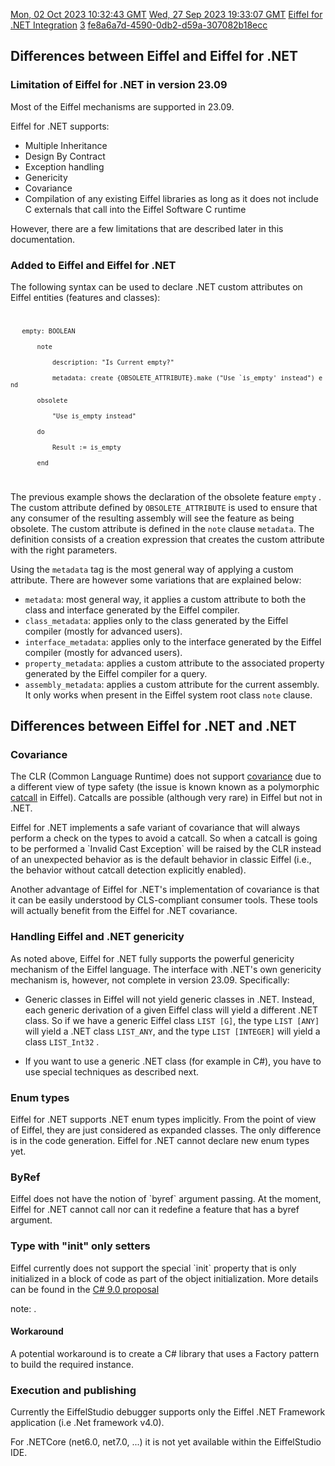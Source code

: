 [[Property:modification_date|Mon, 02 Oct 2023 10:32:43 GMT]]
[[Property:publication_date|Wed, 27 Sep 2023 19:33:07 GMT]]
[[Property:title|Eiffel for .NET Integration]]
[[Property:weight|3]]
[[Property:uuid|fe8a6a7d-4590-0db2-d59a-307082b18ecc]]
==Differences between Eiffel and Eiffel for .NET==

===Limitation of Eiffel for .NET in version 23.09===

Most of the Eiffel mechanisms are supported in 23.09. 

Eiffel for .NET supports:
* Multiple Inheritance
* Design By Contract
* Exception handling
* Genericity
* Covariance
* Compilation of any existing Eiffel libraries as long as it does not include C externals that call into the Eiffel Software C runtime

However, there are a few limitations that are described later in this documentation.

===Added to Eiffel and Eiffel for .NET===

The following syntax can be used to declare .NET custom attributes on Eiffel entities (features and classes):
<code>
    empty: BOOLEAN
        note
            description: "Is Current empty?"
            metadata: create {OBSOLETE_ATTRIBUTE}.make ("Use `is_empty' instead") end
        obsolete
            "Use is_empty instead"
        do
            Result := is_empty
        end
</code>

The previous example shows the declaration of the obsolete feature <code> empty </code> . The custom attribute defined by <code>OBSOLETE_ATTRIBUTE</code> is used to ensure that any consumer of the resulting assembly will see the feature as being obsolete. The custom attribute is defined in the <code>note</code> clause <code>metadata</code>. The definition consists of a creation expression that creates the custom attribute with the right parameters. 

Using the <code>metadata</code> tag is the most general way of applying a custom attribute. There are however some variations that are explained below:
*<code>metadata</code>: most general way, it applies a custom attribute to both the class and interface generated by the Eiffel compiler.
*<code>class_metadata</code>: applies only to the class generated by the Eiffel compiler (mostly for advanced users).
*<code>interface_metadata</code>: applies only to the interface generated by the Eiffel compiler (mostly for advanced users).
*<code>property_metadata</code>: applies a custom attribute to the associated property generated by the Eiffel compiler for a query.
*<code>assembly_metadata</code>: applies a custom attribute for the current assembly. It only works when present in the Eiffel system root class <code>note</code> clause.

==Differences between Eiffel for .NET and .NET==

===Covariance===
The CLR (Common Language Runtime) does not support [[ET: Inheritance#Covariance and anchored declarations|covariance]] due to a different view of type safety (the issue is known known as a polymorphic [[ET: Inheritance#Catcalls|catcall]] in Eiffel). Catcalls are possible (although very rare) in Eiffel but not in .NET.

Eiffel for .NET implements a safe variant of covariance that will always perform a check on the types to avoid a catcall. So when a catcall is going to be performed a `Invalid Cast Exception` will be raised by the CLR instead of an unexpected behavior as is the default behavior in classic Eiffel (i.e., the behavior without catcall detection explicitly enabled). 

Another advantage of Eiffel for .NET's implementation of covariance is that it can be easily understood by CLS-compliant consumer tools. These tools will actually benefit from the Eiffel for .NET covariance. 

===Handling Eiffel and .NET genericity===
As noted above, Eiffel for .NET fully supports the powerful genericity mechanism of the Eiffel language. The interface with .NET's own genericity mechanism is, however, not complete in version 23.09. Specifically:

* Generic classes in Eiffel will not yield generic classes in .NET. Instead, each generic derivation of a given Eiffel class will yield a different .NET class. So if we have a generic Eiffel class  <code>LIST [G]</code>, the type  <code>LIST [ANY]</code> will yield a .NET class <code>LIST_ANY</code>, and the type  <code>LIST [INTEGER]</code> will yield a class <code>LIST_Int32</code> .

* If you want to use a generic .NET class (for example in C#), you have to use special techniques as described next.

{{Recommended|Read the [[Workaround Eiffel .NET limitations]] page to learn how to workaround such limitation. }}

===Enum types===
Eiffel for .NET supports .NET enum types implicitly. From the point of view of Eiffel, they are just considered as expanded classes. The only difference is in the code generation. Eiffel for .NET cannot declare new enum types yet. 

===ByRef===

Eiffel does not have the notion of `byref` argument passing. At the moment, Eiffel for .NET cannot call nor can it redefine a feature that has a byref argument. 

=== Type with "init" only setters===
Eiffel currently does not support the special `init` property that is only initialized in a block of code as part of the object initialization. More details can be found in the [https://learn.microsoft.com/en-us/dotnet/csharp/language-reference/proposals/csharp-9.0/init C# 9.0 proposal]

note: {{inline-info|this section is mostly for .NETCore 6.0 and above}}.

====Workaround====
A potential workaround is to create a C# library that uses a Factory pattern to build the required instance.

===Execution and publishing ===
Currently the EiffelStudio debugger supports only the Eiffel .NET Framework application (i.e .Net framework v4.0).

For .NETCore (net6.0, net7.0, ...) it is not yet available within the EiffelStudio IDE.

{{recommanded|To learn more about how to publish, execute, debug, ... the Eiffel .NETCore application, read the [[Eiffel .NETCore execution]] page.}}
